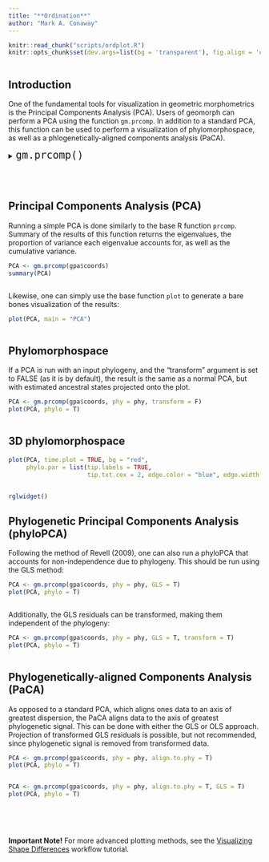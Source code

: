```yaml
---
title: "**Ordination**"
author: "Mark A. Conaway"
---
```


```r
knitr::read_chunk("scripts/ordplot.R")
knitr::opts_chunk$set(dev.args=list(bg = 'transparent'), fig.align = 'center', class.source = ".custom-inline", class.output = ".custom-inline")
```

```r

```

## **Introduction** 

One of the fundamental tools for visualization in geometric morphometrics is the Principal Components Analysis (PCA). Users of geomorph can perform a PCA using the function `gm.prcomp`. In addition to a standard PCA, this function can be used to perform a visualization of phylomorphospace, as well as a phlogenetically-aligned components analysis (PaCA). 

<div class = "func">
<details>
  <summary> <font size="+2"> `gm.prcomp()` </font> </summary>
* $A$: A 3D array (p x k x n) containing Procrustes shape variables for a set of aligned specimens. Alternatively, this can be an n x p matrix of any data, but output will not contain information about shapes.
* $phy$: An optional phylogenetic tree of class phylo
* $align.to.phy$: A logical (TRUE or FALSE) argument for whether PaCA (if TRUE) should be performed
* $GLS$: Whether GLS-centering and covariance estimation should be used (rather than OLS). This argument is FALSE by default.
* $transform$: 	
A logical value to indicate if transformed residuals should be projected. This is only applicable if GLS = TRUE. If TRUE, an orthogonal projection of transformed data is made; if FALSE an oblique projection of untransformed data is made.
</details>
</div>
<br></br>


## **Principal Components Analysis (PCA)** 

Running a simple PCA is done similarly to the base R function `prcomp`. Summary of the results of this function returns the eigenvalues, the proportion of variance each eigenvalue accounts for, as well as the cumulative variance.

<div class = "code">
```r
PCA <- gm.prcomp(gpa$coords)
summary(PCA)
```
</div>

```r

```

Likewise, one can simply use the base function `plot` to generate a bare bones visualization of the results:

<div class = "code">
```r
plot(PCA, main = "PCA")
```
</div>

```r

```

## **Phylomorphospace**

If a PCA is run with an input phylogeny, and the "transform" argument is set to FALSE (as it is by default), the result is the same as a normal PCA, but with estimated ancestral states projected onto the plot.

<div class = "code">
```r
PCA <- gm.prcomp(gpa$coords, phy = phy, transform = F)
plot(PCA, phylo = T)
```
</div>

```r

```

## **3D phylomorphospace**

```r
plot(PCA, time.plot = TRUE, bg = "red", 
     phylo.par = list(tip.labels = TRUE, 
                      tip.txt.cex = 2, edge.color = "blue", edge.width = 2))
```

```r

```

```r
rglwidget()
```


## **Phylogenetic Principal Components Analysis (phyloPCA)**

Following the method of Revell (2009), one can also run a phyloPCA that accounts for non-independence due to phylogeny. This should be run using the GLS method:

<div class = "code">
```r
PCA <- gm.prcomp(gpa$coords, phy = phy, GLS = T)
plot(PCA, phylo = T)
```
</div>

```r

```

Additionally, the GLS residuals can be transformed, making them independent of the phylogeny:

<div class = "code">
```r
PCA <- gm.prcomp(gpa$coords, phy = phy, GLS = T, transform = T)
plot(PCA, phylo = T)
```
</div>

```r

```


## **Phylogenetically-aligned Components Analysis (PaCA)**

As opposed to a standard PCA, which aligns ones data to an axis of greatest dispersion, the PaCA aligns data to the axis of greatest phylogenetic signal. This can be done with either the GLS or OLS approach. Projection of transformed GLS residuals is possible, but not recommended, since phylogenetic signal is removed from transformed data.

<div class = "code">
```r
PCA <- gm.prcomp(gpa$coords, phy = phy, align.to.phy = T)
plot(PCA, phylo = T)
```
</div>

```r

```

<div class = "code">
```r
PCA <- gm.prcomp(gpa$coords, phy = phy, align.to.phy = T, GLS = T)
plot(PCA, phylo = T)
```
</div>

```r

```
<br></br>


<div class = "note">
**Important Note!**
For more advanced plotting methods, see the [Visualizing Shape Differences]() workflow tutorial.
</div>
<br></br>

